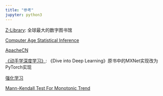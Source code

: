 ---
title: "参考"
jupyter: python3
---


[Z-Library](https://1lib.limited/s/?): 全球最大的数字图书馆


[Computer Age Statistical Inference](https://web.stanford.edu/~hastie/CASI_files/PDF/casi.pdf)


[ApacheCN](https://apachecn.org/)


[《动手学深度学习》](http://tangshusen.me/Dive-into-DL-PyTorch/#/): 《Dive into Deep Learning》原书中的MXNet实现改为PyTorch实现


[强化学习](https://spinningup.readthedocs.io/zh_CN/latest/)


[Mann-Kendall Test For Monotonic Trend](https://vsp.pnnl.gov/help/Vsample/Design_Trend_Mann_Kendall.htm)

